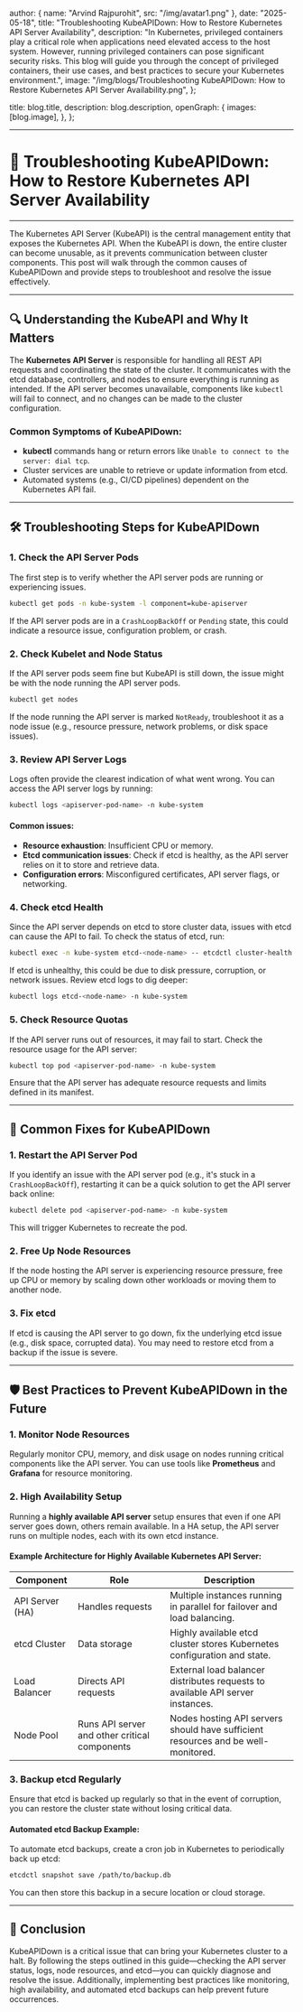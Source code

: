 
  author: { name: "Arvind Rajpurohit", src: "/img/avatar1.png" },
  date: "2025-05-18",
  title: "Troubleshooting KubeAPIDown: How to Restore Kubernetes API Server Availability",
  description:
    "In Kubernetes, privileged containers play a critical role when applications need elevated access to the host system. However, running privileged containers can pose significant security risks. This blog will guide you through the concept of privileged containers, their use cases, and best practices to secure your Kubernetes environment.",
  image:
    "/img/blogs/Troubleshooting KubeAPIDown: How to Restore Kubernetes API Server Availability.png",
};

  title: blog.title,
  description: blog.description,
  openGraph: {
    images: [blog.image],
  },
};



---
# 🚨 **Troubleshooting KubeAPIDown: How to Restore Kubernetes API Server Availability**
---

The Kubernetes API Server (KubeAPI) is the central management entity that exposes the Kubernetes API. When the KubeAPI is down, the entire cluster can become unusable, as it prevents communication between cluster components. This post will walk through the common causes of KubeAPIDown and provide steps to troubleshoot and resolve the issue effectively.

---

## 🔍 **Understanding the KubeAPI and Why It Matters**

The **Kubernetes API Server** is responsible for handling all REST API requests and coordinating the state of the cluster. It communicates with the etcd database, controllers, and nodes to ensure everything is running as intended. If the API server becomes unavailable, components like `kubectl` will fail to connect, and no changes can be made to the cluster configuration.

### Common Symptoms of KubeAPIDown:

- **kubectl** commands hang or return errors like `Unable to connect to the server: dial tcp`.
- Cluster services are unable to retrieve or update information from etcd.
- Automated systems (e.g., CI/CD pipelines) dependent on the Kubernetes API fail.

---

## 🛠️ **Troubleshooting Steps for KubeAPIDown**

### 1. **Check the API Server Pods**
The first step is to verify whether the API server pods are running or experiencing issues.

```bash
kubectl get pods -n kube-system -l component=kube-apiserver
```

If the API server pods are in a `CrashLoopBackOff` or `Pending` state, this could indicate a resource issue, configuration problem, or crash.

### 2. **Check Kubelet and Node Status**
If the API server pods seem fine but KubeAPI is still down, the issue might be with the node running the API server pods.

```bash
kubectl get nodes
```

If the node running the API server is marked `NotReady`, troubleshoot it as a node issue (e.g., resource pressure, network problems, or disk space issues).

### 3. **Review API Server Logs**
Logs often provide the clearest indication of what went wrong. You can access the API server logs by running:

```bash
kubectl logs <apiserver-pod-name> -n kube-system
```

#### Common issues:
- **Resource exhaustion**: Insufficient CPU or memory.
- **Etcd communication issues**: Check if etcd is healthy, as the API server relies on it to store and retrieve data.
- **Configuration errors**: Misconfigured certificates, API server flags, or networking.

### 4. **Check etcd Health**
Since the API server depends on etcd to store cluster data, issues with etcd can cause the API to fail. To check the status of etcd, run:

```bash
kubectl exec -n kube-system etcd-<node-name> -- etcdctl cluster-health
```

If etcd is unhealthy, this could be due to disk pressure, corruption, or network issues. Review etcd logs to dig deeper:

```bash
kubectl logs etcd-<node-name> -n kube-system
```

### 5. **Check Resource Quotas**
If the API server runs out of resources, it may fail to start. Check the resource usage for the API server:

```bash
kubectl top pod <apiserver-pod-name> -n kube-system
```

Ensure that the API server has adequate resource requests and limits defined in its manifest.

---

## 🔄 **Common Fixes for KubeAPIDown**

### 1. **Restart the API Server Pod**
If you identify an issue with the API server pod (e.g., it's stuck in a `CrashLoopBackOff`), restarting it can be a quick solution to get the API server back online:

```bash
kubectl delete pod <apiserver-pod-name> -n kube-system
```

This will trigger Kubernetes to recreate the pod.

### 2. **Free Up Node Resources**
If the node hosting the API server is experiencing resource pressure, free up CPU or memory by scaling down other workloads or moving them to another node.

### 3. **Fix etcd**
If etcd is causing the API server to go down, fix the underlying etcd issue (e.g., disk space, corrupted data). You may need to restore etcd from a backup if the issue is severe.

---

## 🛡️ **Best Practices to Prevent KubeAPIDown in the Future**

### 1. **Monitor Node Resources**
Regularly monitor CPU, memory, and disk usage on nodes running critical components like the API server. You can use tools like **Prometheus** and **Grafana** for resource monitoring.

### 2. **High Availability Setup**
Running a **highly available API server** setup ensures that even if one API server goes down, others remain available. In a HA setup, the API server runs on multiple nodes, each with its own etcd instance.

#### Example Architecture for Highly Available Kubernetes API Server:

| **Component**     | **Role**                                                | **Description**                                                                 |
|-------------------|---------------------------------------------------------|---------------------------------------------------------------------------------|
| API Server (HA)   | Handles requests                                         | Multiple instances running in parallel for failover and load balancing.          |
| etcd Cluster      | Data storage                                             | Highly available etcd cluster stores Kubernetes configuration and state.        |
| Load Balancer     | Directs API requests                                     | External load balancer distributes requests to available API server instances.   |
| Node Pool         | Runs API server and other critical components            | Nodes hosting API servers should have sufficient resources and be well-monitored.|

### 3. **Backup etcd Regularly**
Ensure that etcd is backed up regularly so that in the event of corruption, you can restore the cluster state without losing critical data.

#### Automated etcd Backup Example:
To automate etcd backups, create a cron job in Kubernetes to periodically back up etcd:
```bash
etcdctl snapshot save /path/to/backup.db
```

You can then store this backup in a secure location or cloud storage.

---

## 🚀 **Conclusion**

KubeAPIDown is a critical issue that can bring your Kubernetes cluster to a halt. By following the steps outlined in this guide—checking the API server status, logs, node resources, and etcd—you can quickly diagnose and resolve the issue. Additionally, implementing best practices like monitoring, high availability, and automated etcd backups can help prevent future occurrences.